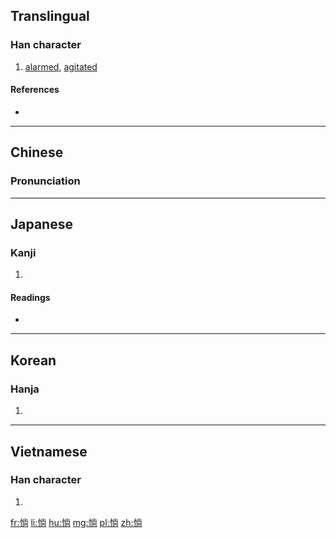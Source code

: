 ==Translingual==

===Han character===
{{Han char|rn=61|rad=心|as=08|sn=11|four=99027|canj=PFBR|ids=⿰忄尚}}

# [[alarmed]], [[agitated]]

====References====
* {{Han ref|kx=0391.120|dkj=10815|dj=0725.240|hdz=42315.020|uh=60DD|ud=24797|bh=D55C|bd=54620}}

----

==Chinese==
{{zh-forms}}

===Pronunciation===
{{zh-pron
|m=chǎng,tǎng
|c=cong2,tong2
|mn=chhéng/siàng
|oc=y
|cat=v
}}

----

==Japanese==

===Kanji===
{{ja-kanji|grade=|rs=心08}}

# {{defn|lang=ja|sort=心08}}

====Readings====
* {{ja-readings|on=[[しょう]] (shō), [[とう]] (tō)|kun=[[うつとりする]] (utsutorisuru)}}

----

==Korean==

===Hanja===
{{ko-hanja|hangeul=창|eumhun=|rv=chang|mr=ch'ang|y=chang}}

# {{defn|lang=ko|sort=心08}}

----

==Vietnamese==

===Han character===
{{vi-readings|rs=心08| hanviet = sượng}}

# {{defn|lang=vi|sort=心08}}

[[fr:惝]]
[[li:惝]]
[[hu:惝]]
[[mg:惝]]
[[pl:惝]]
[[zh:惝]]